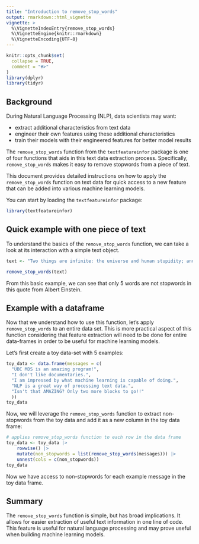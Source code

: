 ```yaml
---
title: "Introduction to remove_stop_words"
output: rmarkdown::html_vignette
vignette: >
  %\VignetteIndexEntry{remove_stop_words}
  %\VignetteEngine{knitr::rmarkdown}
  %\VignetteEncoding{UTF-8}
---
```


```r
knitr::opts_chunk$set(
  collapse = TRUE,
  comment = "#>"
)
library(dplyr)
library(tidyr)
```

## Background

During Natural Language Processing (NLP), data scientists may want:

- extract additional characteristics from text data 
- engineer their own features using these additional characteristics 
- train their models with their engineered features for better model results

The `remove_stop_words` function from the `textfeatureinfor` package is one of four functions that aids in this text data extraction process. Specifically, `remove_stop_words` makes it easy to remove stopwords from a piece of text.

This document provides detailed instructions on how to apply the `remove_stop_words` function on text data for quick access to a new feature that can be added into various machine learning models.

You can start by loading the `textfeatureinfor` package:

```r
library(textfeatureinfor)
```

## Quick example with one piece of text

To understand the basics of the `remove_stop_words` function, we can take a look at its interaction with a simple text object.

```r
text <- "Two things are infinite: the universe and human stupidity; and I'm not sure about the universe."

remove_stop_words(text)
```

From this basic example, we can see that only 5 words are not stopwords in this quote from Albert Einstein.

## Example with a dataframe

Now that we understand how to use this function, let's apply `remove_stop_words` to an entire data set. This is more practical aspect of this function considering that feature extraction will need to be done for entire data-frames in order to be useful for machine learning models.

Let's first create a toy data-set with 5 examples:

```r
toy_data <- data.frame(messages = c(
  "UBC MDS is an amazing program!",
  "I don't like documentaries.",
  "I am impressed by what machine learning is capable of doing.",
  "NLP is a great way of processing text data.",
  "Isn't that AMAZING? Only two more blocks to go!!"
  ))
toy_data
```

Now, we will leverage the `remove_stop_words` function to extract non-stopwords from the toy data and add it as a new column in the toy data frame:

```r
# applies remove_stop_words function to each row in the data frame
toy_data <- toy_data |>
    rowwise() |>
    mutate(non_stopwords = list(remove_stop_words(messages))) |>
    unnest(cols = c(non_stopwords))
toy_data
```

Now we have access to non-stopwords for each example message in the toy data frame.

## Summary

The `remove_stop_words` function is simple, but has broad implications. It allows for easier extraction of useful text information in one line of code. This feature is useful for natural language processing and may prove useful when building machine learning models.
